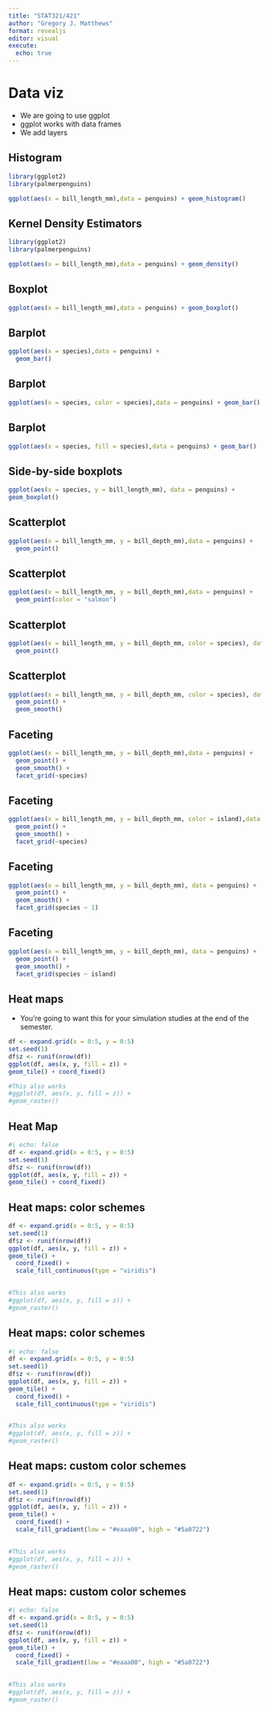 ```yaml
---
title: "STAT321/421"
author: "Gregory J. Matthews"
format: revealjs
editor: visual
execute: 
  echo: true
---
```


# Data viz
 
 - We are going to use ggplot
 - ggplot works with data frames
 - We add layers

## Histogram
```r
library(ggplot2)
library(palmerpenguins)

ggplot(aes(x = bill_length_mm),data = penguins) + geom_histogram()

```

## Kernel Density Estimators
```r
library(ggplot2)
library(palmerpenguins)

ggplot(aes(x = bill_length_mm),data = penguins) + geom_density()

```

## Boxplot 

```r
ggplot(aes(x = bill_length_mm),data = penguins) + geom_boxplot()
```

## Barplot 

```r
ggplot(aes(x = species),data = penguins) + 
  geom_bar()
```

## Barplot 

```r
ggplot(aes(x = species, color = species),data = penguins) + geom_bar()
```

## Barplot 

```r
ggplot(aes(x = species, fill = species),data = penguins) + geom_bar()
```

## Side-by-side boxplots
```r
ggplot(aes(x = species, y = bill_length_mm), data = penguins) + 
geom_boxplot()
```

## Scatterplot 

```r
ggplot(aes(x = bill_length_mm, y = bill_depth_mm),data = penguins) + 
  geom_point()
```

## Scatterplot 

```r
ggplot(aes(x = bill_length_mm, y = bill_depth_mm),data = penguins) + 
  geom_point(color = "salmon")
```

## Scatterplot 

```r
ggplot(aes(x = bill_length_mm, y = bill_depth_mm, color = species), data = penguins) +
  geom_point()
```

## Scatterplot 

```r
ggplot(aes(x = bill_length_mm, y = bill_depth_mm, color = species), data = penguins) + 
  geom_point() + 
  geom_smooth()
```

## Faceting

```r
ggplot(aes(x = bill_length_mm, y = bill_depth_mm),data = penguins) + 
  geom_point() + 
  geom_smooth() + 
  facet_grid(~species)
```

## Faceting

```r
ggplot(aes(x = bill_length_mm, y = bill_depth_mm, color = island),data = penguins) + 
  geom_point() + 
  geom_smooth() + 
  facet_grid(~species)
```

## Faceting

```r
ggplot(aes(x = bill_length_mm, y = bill_depth_mm), data = penguins) +
  geom_point() +
  geom_smooth() +
  facet_grid(species ~ 1)
```

## Faceting

```r
ggplot(aes(x = bill_length_mm, y = bill_depth_mm), data = penguins) +
  geom_point() +
  geom_smooth() +
  facet_grid(species ~ island)
```


## Heat maps

 - You're going to want this for your simulation studies at the end of the semester.   
 
```r
df <- expand.grid(x = 0:5, y = 0:5)
set.seed(1)
df$z <- runif(nrow(df))
ggplot(df, aes(x, y, fill = z)) +
geom_tile() + coord_fixed()

#This also works
#ggplot(df, aes(x, y, fill = z)) +
#geom_raster()
```


## Heat Map

```r
#| echo: false
df <- expand.grid(x = 0:5, y = 0:5)
set.seed(1)
df$z <- runif(nrow(df))
ggplot(df, aes(x, y, fill = z)) +
geom_tile() + coord_fixed()
```

## Heat maps: color schemes
 
```r
df <- expand.grid(x = 0:5, y = 0:5)
set.seed(1)
df$z <- runif(nrow(df))
ggplot(df, aes(x, y, fill = z)) +
geom_tile() + 
  coord_fixed() + 
  scale_fill_continuous(type = "viridis")
  

#This also works
#ggplot(df, aes(x, y, fill = z)) +
#geom_raster()
```

## Heat maps: color schemes
 
```r
#| echo: false
df <- expand.grid(x = 0:5, y = 0:5)
set.seed(1)
df$z <- runif(nrow(df))
ggplot(df, aes(x, y, fill = z)) +
geom_tile() + 
  coord_fixed() + 
  scale_fill_continuous(type = "viridis")
  

#This also works
#ggplot(df, aes(x, y, fill = z)) +
#geom_raster()
```

## Heat maps: custom color schemes
 
```r
df <- expand.grid(x = 0:5, y = 0:5)
set.seed(1)
df$z <- runif(nrow(df))
ggplot(df, aes(x, y, fill = z)) +
geom_tile() + 
  coord_fixed() + 
  scale_fill_gradient(low = "#eaaa00", high = "#5a0722")
  

#This also works
#ggplot(df, aes(x, y, fill = z)) +
#geom_raster()
```

## Heat maps: custom color schemes
 
```r
#| echo: false
df <- expand.grid(x = 0:5, y = 0:5)
set.seed(1)
df$z <- runif(nrow(df))
ggplot(df, aes(x, y, fill = z)) +
geom_tile() + 
  coord_fixed() + 
  scale_fill_gradient(low = "#eaaa00", high = "#5a0722")
  

#This also works
#ggplot(df, aes(x, y, fill = z)) +
#geom_raster()
```